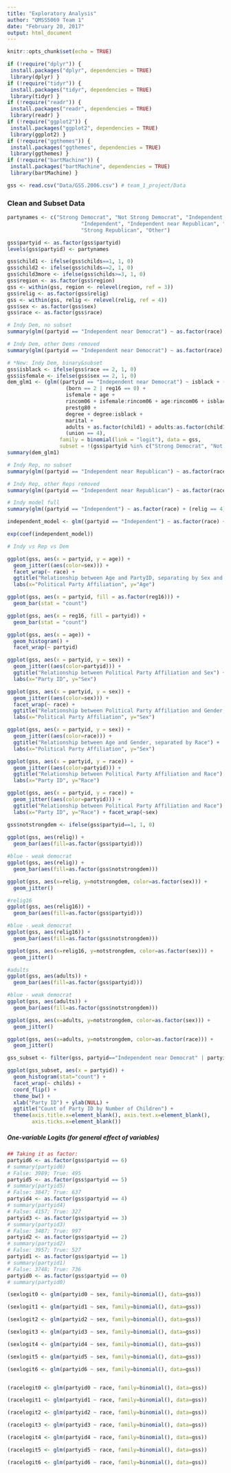 ```yaml
---
title: "Exploratory Analysis"
author: "QMSS5069 Team 1"
date: "February 20, 2017"
output: html_document
---
```


```r
knitr::opts_chunk$set(echo = TRUE)
```

```r

if (!require("dplyr")) {
 install.packages("dplyr", dependencies = TRUE)
 library(dplyr) }
if (!require("tidyr")) {
 install.packages("tidyr", dependencies = TRUE)
 library(tidyr) }
if (!require("readr")) {
 install.packages("readr", dependencies = TRUE)
 library(readr) }
if (!require("ggplot2")) {
 install.packages("ggplot2", dependencies = TRUE)
 library(ggplot2) }
if (!require("ggthemes")) {
 install.packages("ggthemes", dependencies = TRUE)
 library(ggthemes) }
if (!require("bartMachine")) {
 install.packages("bartMachine", dependencies = TRUE)
 library(bartMachine) }

```

```r

gss <- read.csv("Data/GSS.2006.csv") # team_1_project/Data

```

### Clean and Subset Data
```r

partynames <- c("Strong Democrat", "Not Strong Democrat", "Independent near Democrat", 
                        "Independent", "Independent near Republican", "Not Strong Republican", 
                        "Strong Republican", "Other")

gss$partyid <- as.factor(gss$partyid)
levels(gss$partyid) <- partynames

gss$child1 <- ifelse(gss$childs==1, 1, 0)
gss$child2 <- ifelse(gss$childs==2, 1, 0)
gss$child3more <- ifelse(gss$childs>=3, 1, 0)
gss$region <- as.factor(gss$region)
gss <- within(gss, region <- relevel(region, ref = 3))
gss$relig <- as.factor(gss$relig)
gss <- within(gss, relig <- relevel(relig, ref = 4))
gss$sex <- as.factor(gss$sex)
gss$race <- as.factor(gss$race)

```

```r
# Indy Dem, no subset
summary(glm((partyid == "Independent near Democrat") ~ as.factor(race) + (relig == 4) + (born == 2 | reg16 == 0) + sex + age + rincom06 + sex:rincom06 + prestg80 + degree + degree:as.factor(race) + marital + adults + child1 + child2 + child3more + union, family = binomial(link = "logit"), data = gss))

# Indy Dem, other Dems removed
summary(glm((partyid == "Independent near Democrat") ~ as.factor(race) + (relig == 4) + (born == 2 | reg16 == 0) + sex + age + rincom06 + sex:rincom06 + prestg80 + degree + degree:as.factor(race) + marital + adults + child1 + child2 + child3more + union, family = binomial(link = "logit"), data = gss, subset = !(gss$partyid %in% c("Strong Democrat", "Not Strong Democrat"))))

# *New: Indy Dem, binary&subset
gss$isblack <- ifelse(gss$race == 2, 1, 0)
gss$isfemale <- ifelse(gss$sex == 2, 1, 0)
dem_glm1 <- (glm((partyid == "Independent near Democrat") ~ isblack + (relig == 1 | relig == 2) +
                   (born == 2 | reg16 == 0) + 
                   isfemale + age +
                   rincom06 + isfemale:rincom06 + age:rincom06 + isblack:rincom06 + 
                   prestg80 + 
                   degree + degree:isblack + 
                   marital + 
                   adults + as.factor(child1) + adults:as.factor(child1) +
                   (union == 4), 
                 family = binomial(link = "logit"), data = gss, 
                 subset = !(gss$partyid %in% c("Strong Democrat", "Not Strong Democrat"))))
summary(dem_glm1)

# Indy Rep, no subset
summary(glm((partyid == "Independent near Republican") ~ as.factor(race) + (relig == 4) + (born == 2 | reg16 == 0) + sex + age + rincom06 + sex:rincom06 + prestg80 + degree + degree:as.factor(race) + marital + adults + child1 + child2 + child3more + union, family = binomial(link = "logit"), data = gss))

# Indy Rep, other Reps removed
summary(glm((partyid == "Independent near Republican") ~ as.factor(race) + (relig == 4) + (born == 2 | reg16 == 0) + sex + age + rincom06 + sex:rincom06 + prestg80 + degree + degree:as.factor(race) + marital + adults + child1 + child2 + child3more + union, family = binomial(link = "logit"), data = gss, subset = !(gss$partyid %in% c("Strong Republican", "Not Strong Republican"))))

# Indy model full
summary(glm((partyid == "Independent") ~ as.factor(race) + (relig == 4) + (born == 2 | reg16 == 0) + sex + age + rincom06 + sex:rincom06 + prestg80 + degree + degree:as.factor(race) + marital + adults + child1 + child2 + child3more + union, family = binomial(link = "logit"), data = gss))

independent_model <- glm((partyid == "Independent") ~ as.factor(race) + (relig == 4) + (born == 2 | reg16 == 0) + sex + age + rincom06 + sex:rincom06 + prestg80 + degree + degree:as.factor(race) + marital + adults + child1 + child2 + child3more + union, family = binomial(link = "logit"), data = gss)

exp(coef(independent_model))

# Indy vs Rep vs Dem


```






```r
ggplot(gss, aes(x = partyid, y = age)) + 
  geom_jitter((aes(color=sex))) + 
  facet_wrap(~ race) + 
  ggtitle("Relationship between Age and PartyID, separating by Sex and Race") + 
  labs(x="Political Party Affiliation", y="Age")

ggplot(gss, aes(x = partyid, fill = as.factor(reg16))) +
  geom_bar(stat = "count")

ggplot(gss, aes(x = reg16, fill = partyid)) +
  geom_bar(stat = "count")

ggplot(gss, aes(x = age)) +
  geom_histogram() + 
  facet_wrap(~ partyid)

ggplot(gss, aes(x = partyid, y = sex)) + 
  geom_jitter((aes(color=partyid))) + 
  ggtitle("Relationship between Political Party Affiliation and Sex") + 
  labs(x="Party ID", y="Sex")

ggplot(gss, aes(x = partyid, y = sex)) + 
  geom_jitter((aes(color=sex))) + 
  facet_wrap(~ race) + 
  ggtitle("Relationship between Political Party Affiliation and Gender, separated by Race") + 
  labs(x="Political Party Affiliation", y="Sex")

ggplot(gss, aes(x = partyid, y = sex)) + 
  geom_jitter((aes(color=race))) + 
  ggtitle("Relationship between Age and Gender, separated by Race") + 
  labs(x="Political Party Affiliation", y="Sex")

ggplot(gss, aes(x = partyid, y = race)) + 
  geom_jitter((aes(color=partyid))) + 
  ggtitle("Relationship between Political Party Affiliation and Race") + 
  labs(x="Party ID", y="Race")

ggplot(gss, aes(x = partyid, y = race)) + 
  geom_jitter((aes(color=partyid))) + 
  ggtitle("Relationship between Political Party Affiliation and Race") + 
  labs(x="Party ID", y="Race") + facet_wrap(~sex)

gss$notstrongdem <- ifelse(gss$partyid==1, 1, 0)
  
ggplot(gss, aes(relig)) + 
  geom_bar(aes(fill=as.factor(gss$partyid)))

#blue - weak democrat
ggplot(gss, aes(relig)) + 
  geom_bar(aes(fill=as.factor(gss$notstrongdem)))

ggplot(gss, aes(x=relig, y=notstrongdem, color=as.factor(sex))) + 
  geom_jitter()

#relig16
ggplot(gss, aes(relig16)) + 
  geom_bar(aes(fill=as.factor(gss$partyid)))

#blue - weak democrat
ggplot(gss, aes(relig16)) + 
  geom_bar(aes(fill=as.factor(gss$notstrongdem)))

ggplot(gss, aes(x=relig16, y=notstrongdem, color=as.factor(sex))) + 
  geom_jitter()

#adults
ggplot(gss, aes(adults)) + 
  geom_bar(aes(fill=as.factor(gss$partyid)))

#blue - weak democrat
ggplot(gss, aes(adults)) + 
  geom_bar(aes(fill=as.factor(gss$notstrongdem)))

ggplot(gss, aes(x=adults, y=notstrongdem, color=as.factor(sex))) + 
  geom_jitter()

ggplot(gss, aes(x=adults, y=notstrongdem, color=as.factor(race))) + 
  geom_jitter()

gss_subset <- filter(gss, partyid=="Independent near Democrat" | partyid=="Independent near Republican", childs!="NA")

ggplot(gss_subset, aes(x = partyid)) + 
  geom_histogram(stat="count") + 
  facet_wrap(~ childs) + 
  coord_flip() + 
  theme_bw() + 
  xlab("Party ID") + ylab(NULL) + 
  ggtitle("Count of Party ID by Number of Children") + 
  theme(axis.title.x=element_blank(), axis.text.x=element_blank(), 
        axis.ticks.x=element_blank())

```


##### One-variable Logits (for general effect of variables)

```r
## Taking it as factor: 
partyid6 <- as.factor(gss$partyid == 6)
# summary(partyid6)
# False: 3989; True: 495
partyid5 <- as.factor(gss$partyid == 5)
# summary(partyid5)
# False: 3847; True: 637
partyid4 <- as.factor(gss$partyid == 4)
# summary(partyid4)
# False: 4157; True: 327
partyid3 <- as.factor(gss$partyid == 3)
# summary(partyid3)
# False: 3487; True: 997
partyid2 <- as.factor(gss$partyid == 2)
# summary(partyid2)
# False: 3957; True: 527
partyid1 <- as.factor(gss$partyid == 1)
# summary(partyid1)
# False: 3748; True: 736
partyid0 <- as.factor(gss$partyid == 0)
# summary(partyid0)

(sexlogit0 <- glm(partyid0 ~ sex, family=binomial(), data=gss))

(sexlogit1 <- glm(partyid1 ~ sex, family=binomial(), data=gss))

(sexlogit2 <- glm(partyid2 ~ sex, family=binomial(), data=gss))

(sexlogit3 <- glm(partyid3 ~ sex, family=binomial(), data=gss))

(sexlogit4 <- glm(partyid4 ~ sex, family=binomial(), data=gss))

(sexlogit5 <- glm(partyid5 ~ sex, family=binomial(), data=gss))

(sexlogit6 <- glm(partyid6 ~ sex, family=binomial(), data=gss))


(racelogit0 <- glm(partyid0 ~ race, family=binomial(), data=gss))

(racelogit1 <- glm(partyid1 ~ race, family=binomial(), data=gss))

(racelogit2 <- glm(partyid2 ~ race, family=binomial(), data=gss))

(racelogit3 <- glm(partyid3 ~ race, family=binomial(), data=gss))

(racelogit4 <- glm(partyid4 ~ race, family=binomial(), data=gss))

(racelogit5 <- glm(partyid5 ~ race, family=binomial(), data=gss))

(racelogit6 <- glm(partyid6 ~ race, family=binomial(), data=gss))


```

```r

```

```r

```

